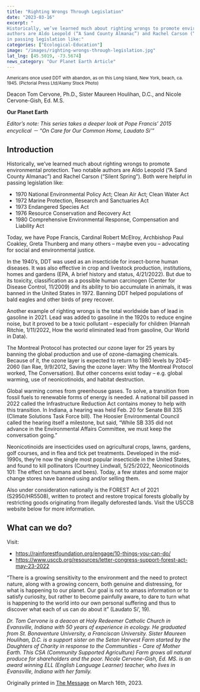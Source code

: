 ```yaml
---
title: "Righting Wrongs Through Legislation"
date: "2023-03-16"
excerpt: "
Historically, we’ve learned much about righting wrongs to promote environmental protection. Two notable
authors are Aldo Leopold (“A Sand County Almanac”) and Rachel Carson (“Silent Spring”). Both were helpful
in passing legislation like:"
categories: ["Ecological-Education"]
image: "/images/righting-wrongs-through-legislation.jpg"
lat_lng: [45.5019, -73.5674]
news_category: "Our Planet Earth Article"
---
```


<CustomImage
  src="https://raw.githubusercontent.com/MCervone14/our-planet-earth-articles/main/images/righting-wrongs-through-legislation.jpg"
  alt="Americans once used DDT with abandon, as on this Long Island, New York, beach, ca. 1945."
  priority={true}
/>
<sub>
  Americans once used DDT with abandon, as on this Long Island, New York, beach,
  ca. 1945. (Pictorial Press Ltd/Alamy Stock Photo)
</sub>

Deacon Tom Cervone, Ph.D., Sister Maureen Houlihan, D.C., and Nicole Cervone-Gish, Ed. M.S.

**Our Planet Earth**

_Editor’s note: This series takes a deeper look at Pope Francis’ 2015 encyclical － “On Care for Our Common
Home, Laudato Si’”_

## Introduction

Historically, we’ve learned much about righting wrongs to promote environmental protection. Two notable
authors are Aldo Leopold (“A Sand County Almanac”) and Rachel Carson (“Silent Spring”). Both were helpful
in passing legislation like:

- 1970 National Environmental Policy Act; Clean Air Act; Clean Water Act
- 1972 Marine Protection, Research and Sanctuaries Act
- 1973 Endangered Species Act
- 1976 Resource Conservation and Recovery Act
- 1980 Comprehensive Environmental Response, Compensation and Liability Act

Today, we have Pope Francis, Cardinal Robert McElroy, Archbishop Paul Coakley, Greta Thunberg and many
others – maybe even you – advocating for social and environmental justice.

In the 1940’s, DDT was used as an insecticide for insect-borne human diseases. It was also effective in crop and
livestock production, institutions, homes and gardens (EPA, A brief history and status, 4/21/2022). But due to
its toxicity, classification as a possible human carcinogen (Center for Disease Control, 11/2009) and its ability
to bio accumulate in animals, it was banned in the United States in 1972. Banning DDT helped populations of
bald eagles and other birds of prey recover.

Another example of righting wrongs is the total worldwide ban of lead in gasoline in 2021. Lead was added to
gasoline in the 1920s to reduce engine noise, but it proved to be a toxic pollutant – especially for children
(Hannah Ritchie, 1/11/2022, How the world eliminated lead from gasoline, Our World in Data).

The Montreal Protocol has protected our ozone layer for 25 years by banning the global production and use of
ozone-damaging chemicals. Because of it, the ozone layer is expected to return to 1980 levels by 2045-2060
(Ian Rae, 9/9/2012, Saving the ozone layer: Why the Montreal Protocol worked, The Conversation). But other
concerns exist today – e.g. global warming, use of neonicotinoids, and habitat destruction.

Global warming comes from greenhouse gases. To solve, a transition from fossil fuels to renewable forms of
energy is needed. A national bill passed in 2022 called the Infrastructure Reduction Act contains money to help
with this transition. In Indiana, a hearing was held Feb. 20 for Senate Bill 335 (Climate Solutions Task Force
bill). The Hoosier Environmental Council called the hearing itself a milestone, but said, “While SB 335 did not
advance in the Environmental Affairs Committee, we must keep the conversation going.”

Neonicotinoids are insecticides used on agricultural crops, lawns, gardens, golf courses, and in flea and tick pet
treatments. Developed in the mid-1990s, they’re now the single most popular insecticide in the United States,
and found to kill pollinators (Courtney Lindwall, 5/25/2022, Neonicotinoids 101: The effect on humans and
bees). Today, a few states and some major change stores have banned using and/or selling them.

Also under consideration nationally is the FOREST Act of 2021 (S2950/HR5508), written to protect and restore
tropical forests globally by restricting goods originating from illegally deforested lands. Visit the USCCB
website below for more information.

## What can we do?

Visit:

- https://rainforestfoundation.org/engage/10-things-you-can-do/
- https://www.usccb.org/resources/letter-congress-support-forest-act-may-23-2022

“There is a growing sensitivity to the environment and the need to protect nature, along with a growing concern,
both genuine and distressing, for what is happening to our planet. Our goal is not to amass information or to
satisfy curiosity, but rather to become painfully aware, to dare to turn what is happening to the world into our
own personal suffering and thus to discover what each of us can do about it” (Laudato Si’, 19).

_Dr. Tom Cervone is a deacon at Holy Redeemer Catholic Church in Evansville, Indiana with 50 years of
experience in ecology. He graduated from St. Bonaventure University, a Franciscan University. Sister Maureen
Houlihan, D.C. is a support sister on the Seton Harvest Farm started by the Daughters of Charity in response to
the Communities - Care of Mother Earth. This CSA (Community Supported Agriculture) Farm grows all natural
produce for shareholders and the poor. Nicole Cervone-Gish, Ed. MS. is an award winning ELL (English
Language Learner) teacher, who lives in Evansville, Indiana with her family._

Originally printed in [The Message](https://evdiomessage.org/) on March 16th, 2023.
